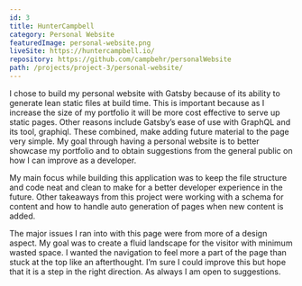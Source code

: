 ```yaml
---
id: 3
title: HunterCampbell
category: Personal Website
featuredImage: personal-website.png
liveSite: https://huntercampbell.io/
repository: https://github.com/campbehr/personalWebsite
path: /projects/project-3/personal-website/
---
```


I chose to build my personal website with Gatsby because of its ability to generate lean static files at build time. This is important because as I increase the size of my portfolio it will be more cost effective to serve up static pages. Other reasons include Gatsby’s ease of use with GraphQL and its tool, graphiql. These combined, make adding future material to the page very simple. My goal through having a personal website is to better showcase my portfolio and to obtain suggestions from the general public on how I can improve as a developer.

My main focus while building this application was to keep the file structure and code neat and clean to make for a better developer experience in the future. Other takeaways from this project were working with a schema for content and how to handle auto generation of pages when new content is added.

The major issues I ran into with this page were from more of a design aspect. My goal was to create a fluid landscape for the visitor with minimum wasted space. I wanted the navigation to feel more a part of the page than stuck at the top like an afterthought. I’m sure I could improve this but hope that it is a step in the right direction. As always I am open to suggestions.
